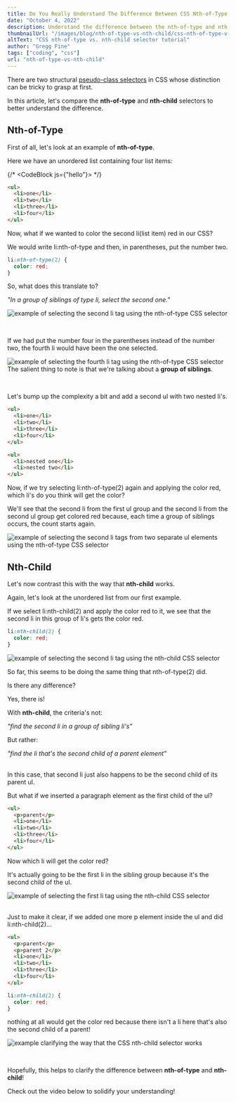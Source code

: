 ```yaml
---
title: Do You Really Understand The Difference Between CSS Nth-of-Type and Nth-Child Selectors?
date: "October 4, 2022"
description: Understand the difference between the nth-of-type and nth-child CSS selectors.
thumbnailUrl: "/images/blog/nth-of-type-vs-nth-child/css-nth-of-type-v-nth-child-tutorial.jpg"
altText: "CSS nth-of-type vs. nth-child selector tutorial"
author: "Gregg Fine"
tags: ["coding", "css"]
url: "nth-of-type-vs-nth-child"
---
```


There are two structural [pseudo-class selectors](https://developer.mozilla.org/en-US/docs/Web/CSS/Pseudo-classes#tree-structural_pseudo-classes) in CSS whose distinction can be tricky to grasp at first.

In this article, let's compare the **nth-of-type** and **nth-child** selectors to
better understand the difference.

## Nth-of-Type

First of all, let's look at an example of **nth-of-type**.

Here we have an unordered list containing four list items:

{/* <CodeBlock js={"hello"}></CodeBlock> */}

```html
<ul>
  <li>one</li>
  <li>two</li>
  <li>three</li>
  <li>four</li>
</ul>
```

Now, what if we wanted to color the second <Syntax>li</Syntax>(list item) red in our CSS?

We would write <Syntax>li:nth-of-type</Syntax> and then, in parentheses, put the number two.

```css
li:nth-of-type(2) {
  color: red;
}
```

So, what does this translate to?

_"In a group of siblings of type <Syntax>li</Syntax>, select the second one."_

<Image
  width={1634}
  height={371}
  layout="responsive"
  src="/images/blog/nth-of-type-vs-nth-child/second-li-has-become-red.png"
  alt="example of selecting the second li tag using the nth-of-type CSS selector"
/>

<br />

If we had put the number four in the parentheses instead of the number two, the fourth <Syntax>li</Syntax> would have been the one selected.

<Image
  width={1634}
  height={614}
  layout="responsive"
  src="/images/blog/nth-of-type-vs-nth-child/4th-li.png"
  alt="example of selecting the fourth li tag using the nth-of-type CSS selector"
/>
The salient thing to note is that we're talking about a **group of siblings**.

<br />

Let's bump up the complexity a bit and add a second <Syntax>ul</Syntax> with two nested <Syntax>li's</Syntax>.

```html
<ul>
  <li>one</li>
  <li>two</li>
  <li>three</li>
  <li>four</li>
</ul>

<ul>
  <li>nested one</li>
  <li>nested two</li>
</ul>
```

Now, if we try selecting <Syntax>li:nth-of-type(2)</Syntax> again and applying the color red, which li's do you think will get the color?

We'll see that the second <Syntax>li</Syntax> from the first <Syntax>ul</Syntax> group and the second <Syntax>li</Syntax> from the second <Syntax>ul</Syntax> group get colored red because, each time a group of siblings occurs, the count starts again.

<Image
  width={1826}
  height={920}
  layout="responsive"
  src="/images/blog/nth-of-type-vs-nth-child/second-lis-get-color.png"
  alt="example of selecting the second li tags from two separate ul elements using the nth-of-type CSS selector"
/>

## Nth-Child

Let's now contrast this with the way that **nth-child** works.

Again, let's look at the unordered list from our first example.

If we select <Syntax>li:nth-child(2)</Syntax> and apply the color red to it, we
see that the second <Syntax>li</Syntax> in this group of <Syntax>li's</Syntax> gets the color red.

```css
li:nth-child(2) {
  color: red;
}
```

<Image
  width={1634}
  height={371}
  layout="responsive"
  src="/images/blog/nth-of-type-vs-nth-child/second-li-has-become-red.png"
  alt="example of selecting the second li tag using the nth-child CSS selector"
/>

So far, this seems to be doing the same thing that nth-of-type(2) did.

Is there any difference?

Yes, there is!

With **nth-child**, the criteria's not:

_"find the second <Syntax>li</Syntax> in a group of sibling <Syntax>li's</Syntax>"_

But rather:

_"find the <Syntax>li</Syntax> that's the second child of a parent element"_

<br />
In this case, that second <Syntax>li</Syntax> just also happens to be the second
child of its parent
<Syntax>ul</Syntax>.

<br />

But what if we inserted a paragraph element as the first child of the <Syntax>ul</Syntax>?

```html
<ul>
  <p>parent</p>
  <li>one</li>
  <li>two</li>
  <li>three</li>
  <li>four</li>
</ul>
```

Now which <Syntax>li</Syntax> will get the color red?

It's actually going to be the first <Syntax>li</Syntax> in the sibling group because it's the second child of the <Syntax>ul</Syntax>.

<Image
  width={1510}
  height={530}
  layout="responsive"
  src="/images/blog/nth-of-type-vs-nth-child/1st-child-has-become-red.png"
  alt="example of selecting the first li tag using the nth-child CSS selector"
/>

<br />
Just to make it clear, if we added one more <Syntax>p</Syntax> element inside the <Syntax>
  ul
</Syntax> and did <Syntax>li:nth-child(2)</Syntax>...

```html
<ul>
  <p>parent</p>
  <p>parent 2</p>
  <li>one</li>
  <li>two</li>
  <li>three</li>
  <li>four</li>
</ul>
```

```css
li:nth-child(2) {
  color: red;
}
```

nothing at all would get the color red because there isn't a <Syntax>li</Syntax> here that's also
the second child of a parent!

<Image
  width={1322}
  height={616}
  layout="responsive"
  src="/images/blog/nth-of-type-vs-nth-child/nothing-colored-red.png"
  alt="example clarifying the way that the CSS nth-child selector works"
/>

<br />

Hopefully, this helps to clarify the difference between **nth-of-type** and **nth-child**!

Check out the video below to solidify your understanding!


<YouTube id="dMxOojFq2ho" alt="css nth-of-type vs nth-child video" imgSrc="/images/blog/nth-of-type-vs-nth-child/css-nth-of-type-vs-nth-child-video.jpg" />